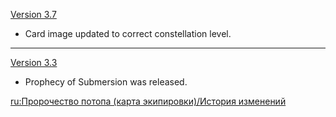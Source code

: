 {{Change History/Header}}
[[Version 3.7]]
* Card image updated to correct constellation level.
----
[[Version 3.3]]
* Prophecy of Submersion was released.
<noinclude>
[[ru:Пророчество потопа (карта экипировки)/История изменений]]
</noinclude>